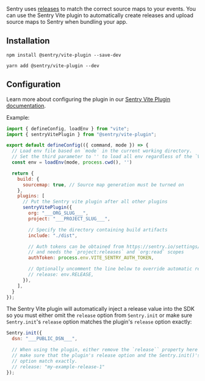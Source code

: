 Sentry uses [releases](/product/releases/) to match the correct source maps to your events. You can use the Sentry Vite plugin to automatically create releases and upload source maps to Sentry when bundling your app.

## Installation

```npm
npm install @sentry/vite-plugin --save-dev
```

```yarn
yarn add @sentry/vite-plugin --dev
```

## Configuration

Learn more about configuring the plugin in our [Sentry Vite Plugin documentation](https://github.com/getsentry/sentry-javascript-bundler-plugins/tree/main/packages/vite-plugin).

Example:

```javascript {filename:vite.config.js}
import { defineConfig, loadEnv } from "vite";
import { sentryVitePlugin } from "@sentry/vite-plugin";

export default defineConfig(({ command, mode }) => {
  // Load env file based on `mode` in the current working directory.
  // Set the third parameter to '' to load all env regardless of the `VITE_` prefix.
  const env = loadEnv(mode, process.cwd(), '')

  return {
    build: {
      sourcemap: true, // Source map generation must be turned on
    },
    plugins: [
      // Put the Sentry vite plugin after all other plugins
      sentryVitePlugin({
        org: "___ORG_SLUG___",
        project: "___PROJECT_SLUG___",

        // Specify the directory containing build artifacts
        include: "./dist",

        // Auth tokens can be obtained from https://sentry.io/settings/account/api/auth-tokens/
        // and needs the `project:releases` and `org:read` scopes
        authToken: process.env.VITE_SENTRY_AUTH_TOKEN,

        // Optionally uncomment the line below to override automatic release name detection
        // release: env.RELEASE,
      }),
    ],
  }
});
```

The Sentry Vite plugin will automatically inject a release value into the SDK so you must either omit the `release` option from `Sentry.init` or make sure `Sentry.init`'s `release` option matches the plugin's `release` option exactly:

```javascript
Sentry.init({
  dsn: "___PUBLIC_DSN___",

  // When using the plugin, either remove the `release`` property here entirely or
  // make sure that the plugin's release option and the Sentry.init()'s release
  // option match exactly.
  // release: "my-example-release-1"
});
```
